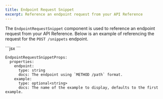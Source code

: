 ```yaml
---
title: Endpoint Request Snippet
excerpt: Reference an endpoint request from your API Reference
---
```


The `EndpointRequestSnippet` component is used to reference an endpoint request from your API Reference. Below is an example of referencing the request for the `POST /snippets` endpoint.

<EndpointRequestSnippet endpoint="POST /snippets" />

<Aside>

<CodeBlock title="Markdown">
  ```jsx
  <EndpointRequestSnippet endpoint="POST /snippets" />
  ```
</CodeBlock>

```fern JSX Props for EndpointRequestSnippet
EndpointRequestSnippetProps:
  properties:
    endpoint:
      type: string
      docs: The endpoint using `METHOD /path` format.
    example:
      type: optional<string>
      docs: The name of the example to display, defaults to the first example.
```

</Aside>
